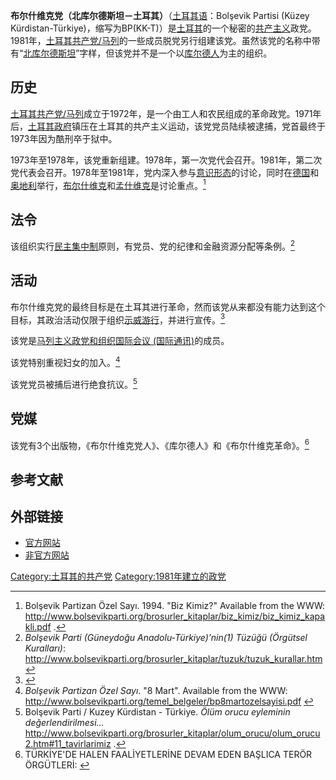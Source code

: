 {{Infobox Political Party
|leader1_title= |leader1_name= |leader2_title= |leader2_name= |leader3_title= |leader3_name= 
|名字       = 布尔什维克党（北库尔德斯坦－土耳其）
|原文名     = Bolşevik Partisi (Küzey Kürdistan-Türkiye)
|党代表色   = red
|图像       = <!-- 须加[[File:图像名|200px]] -->
|图像说明   = 
|所在国家或地区=  土耳其
|党首       = 
|总裁       = 
|主席       = 
|总书记     = 
|第一书记   = 
|秘书长     = 
|主席团     = 
|书记       = 
|发言人     = 
|创始人     = 
|建立       = 1981年
|解散       = <!-- 解散时间 -->
|兼并       = 
|分裂       = [[土耳其共产党/马列|土耳其共产党/马列]]
|前身       = 
|并入       = 
|继承       = 
|总部       = 
|党报       = 《布尔什维克党人》<br>《库尔德人》<br>《布尔什维克革命》
|青年组织   = 
|党员数目   = 
|统计日期   = 
|意识形态   = [[共产主义|共产主义]]<br>[[马克思列宁主义|马克思列宁主义]]
|政治立场   = [[极左翼|极左翼]]
|宗教信仰   = 
|国内组织   = 
|国际组织   = [[马列主义政党和组织国际会议_(国际通讯)|马列主义政党和组织国际会议 (国际通讯)]]<br>[[革命政党和组织国际协调|革命政党和组织国际协调]]
|欧洲组织   = 
|欧洲议会党团= 
|seats1_title= <!-- 议会名字 -->
|seats1      = <!-- 议会席位，如250席位中有3个席位：{{Infobox political party/seats|3|250|hex=red}} -->
|官方色彩   = <!--示例：[[紫色|紫色]]和[[金色|金色]] {{Color box|#232176}}{{Color box|#E2AF2D}} -->
|官方网站   = <!-- {{URL| }}  -->
|宣传口号   = 
|国家       = 土耳其
|脚注       = 
}}

'''布尔什维克党（北库尔德斯坦－土耳其）'''（[[土耳其语|土耳其语]]：Bolşevik Partisi (Küzey Kürdistan-Türkiye)，缩写为BP(KK-T)）是[[土耳其|土耳其]]的一个秘密的[[共产主义|共产主义]]政党。1981年，[[土耳其共产党/马列|土耳其共产党/马列]]的一些成员脱党另行组建该党。虽然该党的名称中带有“[[北库尔德斯坦|北库尔德斯坦]]”字样，但该党并不是一个以[[库尔德人|库尔德人]]为主的组织。

==历史==
[[土耳其共产党/马列|土耳其共产党/马列]]成立于1972年，是一个由工人和农民组成的革命政党。1971年后，[[土耳其政府|土耳其政府]]镇压在土耳其的共产主义运动，该党党员陆续被逮捕，党首最终于1973年因为酷刑卒于狱中。

1973年至1978年，该党重新组建。1978年，第一次党代会召开。1981年，第二次党代表会召开。1978年至1981年，党内深入参与[[意识形态|意识形态]]的讨论，同时在[[德国|德国]]和[[奥地利|奥地利]]举行，[[布尔什维克|布尔什维克]]和[[孟什维克|孟什维克]]是讨论重点。<ref>Bolşevik Partizan Özel Sayı.  1994. "Biz Kimiz?" Available from the WWW:  http://www.bolsevikparti.org/brosurler_kitaplar/biz_kimiz/biz_kimiz_kapakli.pdf {{Wayback|url=http://www.bolsevikparti.org/brosurler_kitaplar/biz_kimiz/biz_kimiz_kapakli.pdf |date=20200731223551 }}.</ref>

==法令==
该组织实行[[民主集中制|民主集中制]]原则，有党员、党的纪律和金融资源分配等条例。<ref>''Bolşevik Parti (Güneydoğu Anadolu-Türkiye)’nin(1) Tüzüğü (Örgütsel Kuralları)'': http://www.bolsevikparti.org/brosurler_kitaplar/tuzuk/tuzuk_kurallar.htm {{Wayback|url=http://www.bolsevikparti.org/brosurler_kitaplar/tuzuk/tuzuk_kurallar.htm |date=20170503051211 }}</ref>

==活动==
布尔什维克党的最终目标是在土耳其进行革命，然而该党从来都没有能力达到这个目标，其政治活动仅限于组织[[示威游行|示威游行]]，并进行宣传。<ref>{{Cite web |url=http://www.broadleft.org/tr.htm |title=Leftist Parties of Turkey<!-- Bot generated title --> |access-date=2013-10-31 |archive-url=https://web.archive.org/web/20130730090448/http://www.broadleft.org/tr.htm |archive-date=2013-07-30 |dead-url=yes }}</ref>

该党是[[马列主义政党和组织国际会议_(国际通讯)|马列主义政党和组织国际会议 (国际通讯)]]的成员。

该党特别重视妇女的加入。<ref>''Bolşevik Partizan Özel Sayı''.  "8 Mart".  Available from the WWW:  http://www.bolsevikparti.org/temel_belgeler/bp8martozelsayisi.pdf {{Wayback|url=http://www.bolsevikparti.org/temel_belgeler/bp8martozelsayisi.pdf |date=20210119154326 }}</ref>

该党党员被捕后进行绝食抗议。<ref>Bolşevik Parti / Kuzey Kürdistan - Türkiye. ''Ölüm orucu eyleminin değerlendirilmesi…'' http://www.bolsevikparti.org/brosurler_kitaplar/olum_orucu/olum_orucu2.htm#11_tavirlarimiz {{Wayback|url=http://www.bolsevikparti.org/brosurler_kitaplar/olum_orucu/olum_orucu2.htm#11_tavirlarimiz |date=20171114121227 }}.</ref>

==党媒==
该党有3个出版物，《布尔什维克党人》、《库尔德人》和《布尔什维克革命》。<ref>TÜRKİYE'DE HALEN FAALİYETLERİNE DEVAM EDEN BAŞLICA TERÖR  ÖRGÜTLERİ: {{cite web |url=http://www.egm.gov.tr/temuh/terorgrup1.html |title=存档副本 |accessdate=2016-04-12  |deadurl=yes |archiveurl=https://www.webcitation.org/61qNUjn5v?url=http://www.egm.gov.tr/temuh/terorgrup1.html |archivedate=2011-09-20 }}</ref>

==参考文献==
{{reflist}}

== 外部链接 ==
* [http://www.bolsevikparti.org/ 官方网站] {{Wayback|url=http://www.bolsevikparti.org/ |date=20151018224148 }}
* [https://web.archive.org/web/20091026234806/http://geocities.com/bolsevik_partizan/ 非官方网站]

[[Category:土耳其的共产党|Category:土耳其的共产党]]
[[Category:1981年建立的政党|Category:1981年建立的政党]]